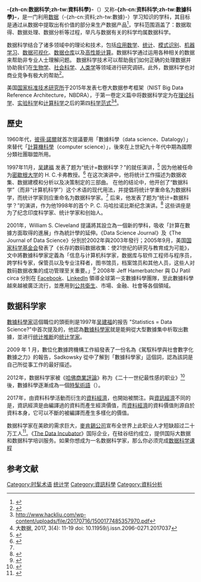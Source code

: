 {{expand|time=2013-07-15T03:04:53+00:00}}
{{NoteTA|G1=IT}}
{{机器学习导航栏}}

'''-{zh-cn:数据科学;zh-tw:資料科學}-'''（{{lang-en|data science}}）又称'''-{zh-cn:资料科学;zh-tw:數據科學}-'''，是一门利用[[数据|数据]]（-{zh-cn:资料;zh-tw:數據}-）学习知识的学科，其目标是通过从数据中提取出有价值的部分来生产数据产品<ref>{{cite web |url = http://cacm.acm.org/magazines/2013/12/169933-data-science-and-prediction/fulltext |title = Data Science and Prediction |first = Vasant |last = Dhar |accessdate = 2014-07-14 |archive-date = 2014-11-09 |archive-url = https://web.archive.org/web/20141109113411/http://cacm.acm.org/magazines/2013/12/169933-data-science-and-prediction/fulltext |dead-url = no }}</ref>，学科范围涵盖了：数据取得、数据处理、数据分析等过程，举凡与数据有关的科学均属数据科学。

数据科学结合了诸多领域中的理论和技术，包括[[应用数学|应用数学]]、[[统计|统计]]、[[模式识别|模式识别]]、[[机器学习|机器学习]]、[[数据可视化|数据可视化]]、[[数据仓库|数据仓库]]以及[[高性能计算|高性能计算]]。数据科学通过运用各种相关的数据来帮助非专业人士理解问题。
数据科学技术可以帮助我们如何正确的处理数据并协助我们在[[生物学|生物学]]、[[社会科学|社会科学]]、[[人类学|人类学]]等领域进行研究调研。此外，数据科学也对商业竞争有极大的帮助<ref>{{cite web |url = http://jobs.aol.com/articles/2011/08/10/data-scientist-the-hottest-job-you-havent-heard-of/ |title = Data Scientist: The Hottest Job You Haven't Heard Of |author = AOL staff |accessdate = 2014-07-14 |archive-date = 2014-07-17 |archive-url = https://web.archive.org/web/20140717175013/http://jobs.aol.com/articles/2011/08/10/data-scientist-the-hottest-job-you-havent-heard-of/ |dead-url = yes }}</ref>。

美国[[国家标准技术研究所|国家标准技术研究所]]于2015年发表七卷大数据参考框架（NIST Big Data Reference Architecture，NBDRA），于第一卷定义篇中将数据科学定为在[[理论科学|理论科学]]、[[实验科学|实验科学]]和[[计算科学|计算科学]]之后的第四[[科学范式|科学范式]]<ref>http://www.hackliu.com/wp-content/uploads/file/20170716/1500177485357970.pdf</ref><ref>大数据, 2017, 3(4): 11-19 doi: 10.11959/j.issn.2096-0271.2017037</ref>。

== 歷史 ==
1960年代，[[彼得·諾爾|彼得·諾爾]]就首次提議要用「數據科學（data science、Datalogy）」來替代「[[計算機科學|計算機科學]]（computer science）」，後來在上世紀九十年代中期為國際分類社團聯盟所用。

1997年11月，[[吴建福|吴建福]] 发表了题为“统计=数据科学？”的就任演讲，<ref name="cfjwutk">{{cite web|last=Wu|first=C. F. J. (1997)|title=Statistics = Data Science?|url=http://www2.isye.gatech.edu/~jeffwu/presentations/datascience.pdf|accessdate=9 October 2014|archive-date=2014-10-14|archive-url=https://web.archive.org/web/20141014022300/http://www2.isye.gatech.edu/~jeffwu/presentations/datascience.pdf|dead-url=no}}</ref> 因为他被任命为[[密歇根大学|密歇根大学]]的 H. C.卡弗教授。<ref name="cfjwu01">{{cite web|title=Identity of statistics in science examined|publisher=The University Records, 9 November 1997, The University of Michigan|url=http://ur.umich.edu/9899/Nov09_98/4.htm|accessdate=12 August 2013|archive-date=2013-10-29|archive-url=https://web.archive.org/web/20131029200232/http://ur.umich.edu/9899/Nov09_98/4.htm|dead-url=yes}}</ref>
在这次演讲中，他将统计工作描述为数据收集、数据建模和分析以及决策制定的三部曲。 在他的结论中，他开创了“数据科学”（而非“计算机科学”）这个术语的现代用法，并提倡将统计学重命名为数据科学，而统计学家则应重命名为数据科学家。<ref name="cfjwutk"/>
后来，他发表了题为“统计=数据科学？”的演讲，作为他1998年的首个 P. C. 马哈拉诺比斯纪念演讲。<ref name="cfjwu02">{{cite web|url=http://www.isical.ac.in/~statmath/html/pcm/pcm_recent.html|title=P.C. Mahalanobis Memorial Lectures, 7th series|last=|first=|date=|website=|publisher=P.C. Mahalanobis Memorial Lectures, Indian Statistical Institute|archive-url=https://web.archive.org/web/20131029191813/http://www.isical.ac.in/~statmath/html/pcm/pcm_recent.html|archive-date=29 October 2013|dead-url=|accessdate=18 Jul 2017}}</ref> 这些讲座是为了纪念印度科学家、统计学家和{{illm|印度统计学院|en|Indian Statistical Institute}}创始人{{illm|P. C. 马哈拉诺比斯|en|P. C. Mahalanobis}}。

2001年，William S. Cleveland 提議將其設立為一個新的學科，吸收「計算在數據方面取得的進展」作為統計學的延伸。《Data Science Journal》及《The Journal of Data Science》分別於2002年與2003年發行；2005年9月，美国[[国家科学基金会|国家科学基金会]]發表了《长存的数码数据收集：使21世纪的研究与教育成为可能》，文中將數據科學家定義為「信息与计算机科学家，数据库与软件工程师与程序员，跨学科专家，保管员以及专业注释者，图书馆员，档案馆员和其他人员，这些人对数码数据收集的成功管理至关重要。」<ref name="cfjwu03">{{cite web|title=Long-Lived Digital Data Collections: Enabling Research and Education in the 21st Century.|publisher=National Science Board, September 2005, National Science Foundation|url=https://www.nsf.gov/geo/geo-data-policies/nsb-0540-1.pdf|accessdate=19 January 2020|archive-date=2017-05-05|archive-url=https://web.archive.org/web/20170505011244/https://www.nsf.gov/geo/geo-data-policies/nsb-0540-1.pdf|dead-url=no}}</ref>
2008年 Jeff Hamerbatcher 與 DJ Patil circa 分別在 [[Facebook|Facebook]]、[[LinkedIn|LinkedIn]] 領導全球第一支數據科學團隊，至此數據科學越來越被廣泛流行，並應用到[[公共衛生|公共衛生]]、市場、金融、社會等各個領域。

== 数据科学家 ==
[[數據科學家|數據科學家]]這個職位的頭銜則是1997年[[吴建福|吴建福]]的报告 "Statistics = Data Science?"中首次提及的，他認為[[數據科學家|數據科學家]]就是能夠從大型數據集中析取出數據，並进行[[统计推断|统计推断]]的[[统计学家|统计学家]]。

2009 年 1 月，數位化數據跨機構工作組發表了一份名為《駕馭科學與社會數字化數據之力》的報告，Sadkowsky 從中了解到「數據科學家」這個詞，認為該詞是自己所從事工作的最好描述。

2012年，数据科学家被《[[哈佛商業評論|哈佛商業評論]]》称为《二十一世纪最性感的职业》<ref>{{cite web|url=https://hbr.org/2012/10/data-scientist-the-sexiest-job-of-the-21st-century|title=Data Scientist: The Sexiest Job of the 21st Century|accessdate=2017-06-17|archive-date=2017-06-14|archive-url=https://web.archive.org/web/20170614093135/https://hbr.org/2012/10/data-scientist-the-sexiest-job-of-the-21st-century|dead-url=no}}</ref>後，數據科學逐漸成為一個[[時髦術語|時髦術語]]（{{lang|en|Buzzword}}）。

2017年，由資料科學活動而衍生的[[資料經濟|資料經濟]]，也開始被關注。與[[資訊經濟|資訊經濟]]不同的是，資訊經濟是由編譯過的資料而產生經濟價值，而[[資料經濟|資料經濟]]的資料價值則源自於資料本身，它可以不斷的被編譯而產生多樣化的價值。

数据科学家在美欧的需求巨大，[[麥肯錫公司|麥肯錫公司]]宣布全世界上此职业人才短缺超过二十万工人<ref>{{cite web|url=http://www.mckinsey.com/business-functions/digital-mckinsey/our-insights/big-data-the-next-frontier-for-innovation|title=Big data: The next frontier for innovation, competition, and productivity|accessdate=2017-06-17|archive-date=2017-06-19|archive-url=https://web.archive.org/web/20170619000637/http://www.mckinsey.com/business-functions/digital-mckinsey/our-insights/big-data-the-next-frontier-for-innovation|dead-url=no}}</ref>。《[[The_Data_Incubator|The Data Incubator]]》国际企业，在硅谷纽约成立，提供国际大数据和数据科学培训服务。如果你想成为一名数据科学家，那么你必须完成[https://www.learnbay.co/ 数据科学课程]

== 参考文献 ==
{{Reflist|30em}}

{{机器學習}}
{{Data}}
{{统计学}}
{{数学领域}}
[[Category:时髦术语|Category:时髦术语]]
[[Category:统计学|]]
[[Category:資訊科學|Category:資訊科學]]
[[Category:資料分析|Category:資料分析]]